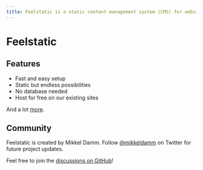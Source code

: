 ```yaml
---
title: Feelstatic is a static content management system (CMS) for websites using Next.js.
---
```


# Feelstatic

## Features

- Fast and easy setup
- Static but endless possibilities
- No database needed
- Host for free on our existing sites

And a lot [more](/documentation/getting-started).

## Community

Feelstatic is created by Mikkel Damm.
Follow [@mikkeldamm](https://twitter.com/mikkeldamm) on Twitter for future project updates.

Feel free to join the [discussions on GitHub](https://github.com/mikkeldamm/feelstatic/discussions)!
